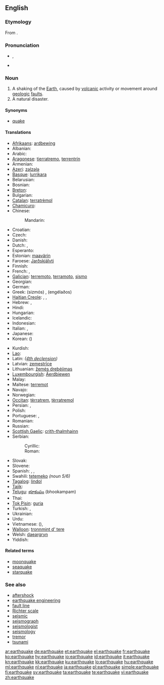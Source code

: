 ==English==
{{wikipedia}}

===Etymology===
From {{compound|earth|quake}}.

===Pronunciation===
* {{IPA|/ˈɜː(r)θˌkweɪk/}}, {{SAMPA|/"3:(r)T%kweIk/}}
* {{audio|En-us-earthquake.ogg|Audio (USA)}}

===Noun===
{{en-noun}}

# A shaking of the [[Earth]], caused by [[volcanic]] activity or movement around [[geologic]] [[fault]]s.
# A natural disaster.

====Synonyms====
* [[quake]]

====Translations====
{{trans-top|earthquake}}
* [[Afrikaans]]: [[ardbewing]]
* Albanian: {{t-|sq|tërmet|m|xs=Albanian}}
* Arabic: {{t|ar|زلزال|m|alt=زِلزال|tr=zilzaal}}
* [[Aragonese]]: [[tierratremo]], [[terrentrín]]
* Armenian: {{t-|hy|երկրաշարժ|tr=erkrašarž}}
* [[Azeri]]: [[zəlzələ]]
* [[Basque]]: [[lurrikara]]
* Belarusian: {{t|be|землятрус|m|tr=zemljatrús|xs=Belarusian}}
* Bosnian: {{t-|bs|zemljotres|m}}
* [[Breton]]: {{t+|br|kren-douar|m|xs=Breton}}
* Bulgarian: {{t+|bg|земетресение|n|tr=zemetresénie}}
* [[Catalan]]: [[terratrèmol]] {{m}}
* [[Chamicuro]]: {{tø|ccc|ijmulalaki}}
* Chinese:
*: Mandarin: {{t-|cmn|地震|tr=dìzhèn|sc=Hani}}
* Croatian: {{t+|hr|potres|m}}
* Czech: {{t+|cs|zemětřesení|n}}
* Danish: {{t+|da|jordskælv|n}}
* Dutch: {{t+|nl|aardbeving|f}}, {{t+|nl|aardschok|m}}
* Esperanto: {{t-|eo|tertremo|xs=Esperanto}}
* Estonian: [[maavärin]]
* Faroese: [[Jarðskjálvti]]
* Finnish: {{t-|fi|maanjäristys}}
* French: {{t+|fr|tremblement de terre|m}}, {{t+|fr|séisme|m}}
* [[Galician]]: [[terremoto]], [[terramoto]], [[sismo]]
* Georgian: {{t-|ka|მიწისძვრა|tr=micisjvra|sc=Geor|xs=Georgian}}
* German: {{t+|de|Erdbeben|n}}
* Greek: {{t+|el|σεισμός}} (sizmós) {{m}}, {{t-|el|Εγκέλαδος}} (engélaðos) {{m}}
* [[Haitian Creole]]: {{tø|ht|tranbleman detè|xs=Haitian Creole}},  {{tø|ht|tranblemanntè}},  {{tø|ht|tranblemandtè}}
* Hebrew: {{t+|he|רעידת אדמה|f|tr=reidat adama}}, {{t-|he|רעש אדמה|m|tr=raash adama}}
* Hindi: {{t-|hi|भूकंप|m|tr=bhūkamp|xs=Hindi}}
* Hungarian: {{t+|hu|földrengés}}
* Icelandic: {{t+|is|jarðskjálfti|m}}
* Indonesian: {{t+|id|gempa bumi|xs=Indonesian}}
* Italian: {{t+|it|terremoto|m}}, {{t-|it|sisma|m}}
* Japanese: {{t+|ja|地震|tr=じしん, jishin}}
* Korean: {{t+|ko|지진|tr=jijin}} ({{t+|ko|地震}})
{{trans-mid}}
* Kurdish: {{ku-Arab|[[بوومه‌له‌رزه‌]]}}
* [[Lao]]: {{t|lo|ແຜ່ນດິນໄຫວ|sc=Laoo|xs=Lao}}
* Latin: {{t-|la|terrae motus|m}} ''([[:Appendix:Latin_fourth_declension|4th declension]])''
* Latvian: [[zemestrīce]] {{f}}
* Lithuanian: [[žemės drebėjimas]] {{m}}
* [[Luxembourgish]]: [[Äerdbiewen]]
* Malay: {{t-|ms|gempa|xs=Malay}}
* Maltese: [[terremot]] {{m}}
* Navajo: {{tø|nv|kéyah haʼdéísná}}
* Norwegian: {{t+|no|jordskjelv|n}}
* [[Occitan]]: [[tèrratrem]], [[tèrratremol]]
* Persian: {{t-|fa|زمین‌لرزه|xs=Persian}}, {{t-|fa|زلزله|tr=zelzele|xs=Persian}}
* Polish: {{t+|pl|trzęsienie ziemi|n}}
* Portuguese: {{t+|pt|terramoto|m}}, {{t+|pt|terremoto|m}}
* Romanian: {{t-|ro|cutremur|n}}
* Russian: {{t|ru|землетрясение|n|tr=zemletrjasénije}}
* [[Scottish Gaelic]]: [[crith-thalmhainn]] {{f}}
* Serbian:
*: Cyrillic: {{t-|sr|земљотрес|m|sc=Cyrl}}
*: Roman: {{t-|sr|zemljotres|m|sc=Cyrl}}
* Slovak: {{t|sk|zemetrasenie|n}}
* Slovene: {{t+|sl|potres|m}}
* Spanish: {{t+|es|terremoto|m}}, {{t+|es|temblor|m}}, {{t+|es|chaka|f}}
* Swahili: [[tetemeko]] ''(noun 5/6)''
* [[Tagalog]]: [[lindol]]
* [[Tajik]]: {{t|tg|заминларза|sc=Cyrl|xs=Tajik}}
* [[Telugu]]: [[భూకంపం]] (bhookampam)
* Thai: {{t|th|แผ่นดินไหว|tr=pàen din wăi}}
* [[Tok Pisin]]: [[guria]]
* Turkish: {{t+|tr|deprem}}, {{t+|tr|zelzele}}
* Ukrainian: {{t-|uk|землетрус|m|tr=zemletrús|xs=Ukrainian}}
* Urdu: {{t|ur|زلزلہ|xs=Urdu}}
* Vietnamese: {{t|vi|địa chấn|xs=Vietnamese}} ({{t-|vi|地震|sc=Hani|xs=Vietnamese}}), {{t|vi|động đất|xs=Vietnamese}}
* [[Walloon]]: [[tronnmint d' tere]]
* Welsh: [[daeargryn]]
* Yiddish: {{t|yi|ערטקווייק|sc=yi-Hebr|xs=Yiddish}}
{{trans-bottom}}

====Related terms====
* [[moonquake]]
* [[seaquake]]
* [[starquake]]

===See also===
* [[aftershock]]<!-- or is it hyphenated or two words? -->
* [[earthquake engineering]]
* [[fault line]]
* [[Richter scale]]
* [[seismic]]
* [[seismograph]]
* [[seismologist]]
* [[seismology]]
* [[tremor]]
* [[tsunami]]

[[ar:earthquake]]
[[de:earthquake]]
[[et:earthquake]]
[[el:earthquake]]
[[fr:earthquake]]
[[ko:earthquake]]
[[hy:earthquake]]
[[io:earthquake]]
[[id:earthquake]]
[[it:earthquake]]
[[kn:earthquake]]
[[kk:earthquake]]
[[ku:earthquake]]
[[lo:earthquake]]
[[hu:earthquake]]
[[ml:earthquake]]
[[nl:earthquake]]
[[ja:earthquake]]
[[pl:earthquake]]
[[simple:earthquake]]
[[fi:earthquake]]
[[sv:earthquake]]
[[ta:earthquake]]
[[te:earthquake]]
[[vi:earthquake]]
[[zh:earthquake]]